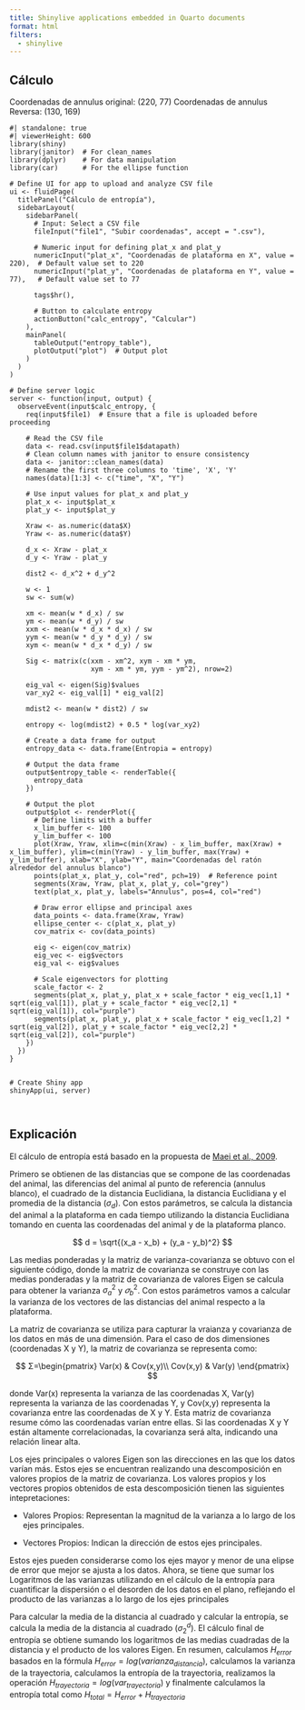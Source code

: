 ```yaml
---
title: Shinylive applications embedded in Quarto documents
format: html
filters:
  - shinylive
---
```


## Cálculo {.unnumbered}

Coordenadas de annulus original: (220, 77)
Coordenadas de annulus Reversa: (130, 169)

```shinylive-r
#| standalone: true
#| viewerHeight: 600
library(shiny)
library(janitor)  # For clean_names
library(dplyr)    # For data manipulation
library(car)      # For the ellipse function

# Define UI for app to upload and analyze CSV file
ui <- fluidPage(
  titlePanel("Cálculo de entropía"),
  sidebarLayout(
    sidebarPanel(
      # Input: Select a CSV file
      fileInput("file1", "Subir coordenadas", accept = ".csv"),
      
      # Numeric input for defining plat_x and plat_y
      numericInput("plat_x", "Coordenadas de plataforma en X", value = 220),  # Default value set to 220
      numericInput("plat_y", "Coordenadas de plataforma en Y", value = 77),   # Default value set to 77
      
      tags$hr(),
      
      # Button to calculate entropy
      actionButton("calc_entropy", "Calcular")
    ),
    mainPanel(
      tableOutput("entropy_table"),
      plotOutput("plot")  # Output plot
    )
  )
)

# Define server logic
server <- function(input, output) {
  observeEvent(input$calc_entropy, {
    req(input$file1)  # Ensure that a file is uploaded before proceeding
    
    # Read the CSV file
    data <- read.csv(input$file1$datapath)
    # Clean column names with janitor to ensure consistency
    data <- janitor::clean_names(data)
    # Rename the first three columns to 'time', 'X', 'Y'
    names(data)[1:3] <- c("time", "X", "Y")
    
    # Use input values for plat_x and plat_y
    plat_x <- input$plat_x
    plat_y <- input$plat_y

    Xraw <- as.numeric(data$X)
    Yraw <- as.numeric(data$Y)

    d_x <- Xraw - plat_x
    d_y <- Yraw - plat_y

    dist2 <- d_x^2 + d_y^2

    w <- 1
    sw <- sum(w)

    xm <- mean(w * d_x) / sw
    ym <- mean(w * d_y) / sw
    xxm <- mean(w * d_x * d_x) / sw
    yym <- mean(w * d_y * d_y) / sw
    xym <- mean(w * d_x * d_y) / sw

    Sig <- matrix(c(xxm - xm^2, xym - xm * ym,
                    xym - xm * ym, yym - ym^2), nrow=2)

    eig_val <- eigen(Sig)$values
    var_xy2 <- eig_val[1] * eig_val[2]

    mdist2 <- mean(w * dist2) / sw

    entropy <- log(mdist2) + 0.5 * log(var_xy2)

    # Create a data frame for output
    entropy_data <- data.frame(Entropia = entropy)

    # Output the data frame
    output$entropy_table <- renderTable({
      entropy_data
    })

    # Output the plot
    output$plot <- renderPlot({
      # Define limits with a buffer
      x_lim_buffer <- 100
      y_lim_buffer <- 100
      plot(Xraw, Yraw, xlim=c(min(Xraw) - x_lim_buffer, max(Xraw) + x_lim_buffer), ylim=c(min(Yraw) - y_lim_buffer, max(Yraw) + y_lim_buffer), xlab="X", ylab="Y", main="Coordenadas del ratón alrededor del annulus blanco")
      points(plat_x, plat_y, col="red", pch=19)  # Reference point
      segments(Xraw, Yraw, plat_x, plat_y, col="grey")
      text(plat_x, plat_y, labels="Annulus", pos=4, col="red")

      # Draw error ellipse and principal axes
      data_points <- data.frame(Xraw, Yraw)
      ellipse_center <- c(plat_x, plat_y)
      cov_matrix <- cov(data_points)

      eig <- eigen(cov_matrix)
      eig_vec <- eig$vectors
      eig_val <- eig$values

      # Scale eigenvectors for plotting
      scale_factor <- 2
      segments(plat_x, plat_y, plat_x + scale_factor * eig_vec[1,1] * sqrt(eig_val[1]), plat_y + scale_factor * eig_vec[2,1] * sqrt(eig_val[1]), col="purple")
      segments(plat_x, plat_y, plat_x + scale_factor * eig_vec[1,2] * sqrt(eig_val[2]), plat_y + scale_factor * eig_vec[2,2] * sqrt(eig_val[2]), col="purple")
    })
  })
}


# Create Shiny app
shinyApp(ui, server)



```

## Explicación {.unnumbered}

El cálculo de entropía está basado en la propuesta de [Maei et al., 2009](https://pubmed.ncbi.nlm.nih.gov/20057926/).


Primero se obtienen de las distancias que se compone de las coordenadas del animal, las diferencias del animal al punto de referencia (annulus blanco), el cuadrado de la distancia Euclidiana, la distancia Euclidiana y el promedia de la distancia ($σ_d$). Con estos parámetros, se calcula la distancia del animal a la plataforma en cada tiempo utilizando la distancia Euclidiana tomando en cuenta las coordenadas del animal y de la plataforma planco.


$$
d = \sqrt{(x_a - x_b) + (y_a - y_b)^2} 
$$ 


Las medias ponderadas y la matriz de varianza-covarianza se obtuvo con el siguiente código, donde la matriz de covarianza se construye con las medias ponderadas y la matriz de covarianza de valores Eigen se calcula para obtener la varianza $σ_a^2$ y $𝜎_b^2$. Con estos parámetros vamos a calcular la varianza de los vectores de las distancias del animal respecto a la plataforma.

La matriz de covarianza se utiliza para capturar la vraianza y covarianza de los datos en más de una dimensión. Para el caso de dos dimensiones (coordenadas X y Y), la matriz de covarianza se representa como:

$$
Σ=\begin{pmatrix}
Var(x) & Cov(x,y)\\
Cov(x,y) & Var(y) 
\end{pmatrix}
$$

donde Var(x) representa la varianza de las coordenadas X, Var(y) representa la varianza de las coordenadas Y, y Cov(x,y) representa la covarianza entre las coordenadas de X y Y. Esta matriz de covarianza resume cómo las coordenadas varían entre ellas. Si las coordenadas X y Y están altamente correlacionadas, la covarianza será alta, indicando una relación linear alta. 

Los ejes principales o valores Eigen son las direcciones en las que los datos varían más. Estos ejes se encuentran realizando una descomposición en valores propios de la matriz de covarianza. Los valores propios y los vectores propios obtenidos de esta descomposición tienen las siguientes intepretaciones:

- Valores Propios: Representan la magnitud de la varianza a lo largo de los ejes principales.

- Vectores Propios: Indican la dirección de estos ejes principales.

Estos ejes pueden considerarse como los ejes mayor y menor de una elipse de error que mejor se ajusta a los datos. Ahora, se tiene que sumar los Logaritmos de las varianzas utilizando en el cálculo de la entropía para cuantificar la dispersión o el desorden de los datos en el plano, reflejando el producto de las varianzas a lo largo de los ejes principales

Para calcular la media de la distancia al cuadrado y calcular la entropía, se calcula la media de la distancia al cuadrado ($σ_2^d$). El cálculo final de entropía se obtiene sumando los logaritmos de las medias cuadradas de la distancia y el producto de los valores Eigen. En resumen, calculamos $H_{error}$ basados en la fórmula $H_{error} = log(varianza_{distancia})$, calculamos la varianza de la trayectoria, calculamos la entropía de la trayectoria, realizamos la operación $H_{trayectoria} = log(var_{trayectoria})$ y finalmente calculamos la entropía total como $H_{total} = H_{error} + H_{trayectoria}$